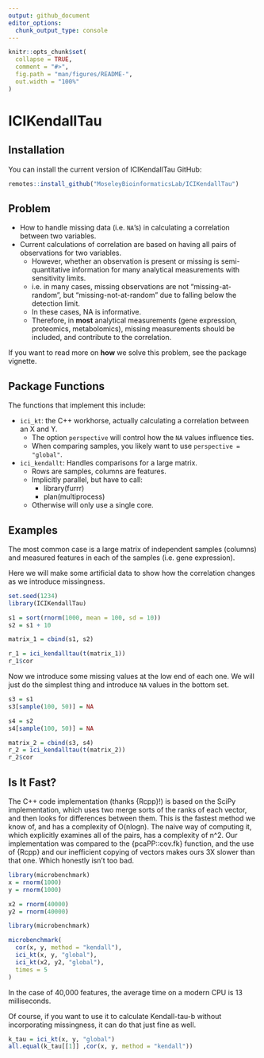 ```yaml
---
output: github_document
editor_options: 
  chunk_output_type: console
---
```


<!-- README.md is generated from README.Rmd. Please edit that file -->

```r
knitr::opts_chunk$set(
  collapse = TRUE,
  comment = "#>",
  fig.path = "man/figures/README-",
  out.width = "100%"
)
```

# ICIKendallTau

<!-- badges: start -->
<!-- badges: end -->

## Installation

You can install the current version of ICIKendallTau GitHub:

``` r
remotes::install_github("MoseleyBioinformaticsLab/ICIKendallTau")
```

## Problem

* How to handle missing data (i.e. `NA`'s) in calculating a correlation between two variables.
* Current calculations of correlation are based on having all pairs of observations for two variables.
  * However, whether an observation is present or missing is semi-quantitative information for many analytical measurements with sensitivity limits.
  * i.e. in many cases, missing observations are not "missing-at-random", but "missing-not-at-random" due to falling below the detection limit.
  * In these cases, NA is informative.
  * Therefore, in **most** analytical measurements (gene expression, proteomics, metabolomics), missing measurements should be included, and contribute to the correlation.
  
If you want to read more on **how** we solve this problem, see the package vignette.

## Package Functions

The functions that implement this include:

* `ici_kt`: the C++ workhorse, actually calculating a correlation between an X and Y.
  * The option `perspective` will control how the `NA` values influence ties.
  * When comparing samples, you likely want to use `perspective = "global"`.
* `ici_kendallt`: Handles comparisons for a large matrix.
  * Rows are samples, columns are features.
  * Implicitly parallel, but have to call:
    * library(furrr)
    * plan(multiprocess)
  * Otherwise will only use a single core.
  
## Examples

The most common case is a large matrix of independent samples (columns) and measured features in each of the samples (i.e. gene expression).

Here we will make some artificial data to show how the correlation changes as we introduce missingness.

```r
set.seed(1234)
library(ICIKendallTau)

s1 = sort(rnorm(1000, mean = 100, sd = 10))
s2 = s1 + 10 

matrix_1 = cbind(s1, s2)

r_1 = ici_kendalltau(t(matrix_1))
r_1$cor
```

Now we introduce some missing values at the low end of each one.
We will just do the simplest thing and introduce `NA` values in the bottom set.

```r
s3 = s1
s3[sample(100, 50)] = NA

s4 = s2
s4[sample(100, 50)] = NA

matrix_2 = cbind(s3, s4)
r_2 = ici_kendalltau(t(matrix_2))
r_2$cor
```

## Is It Fast?

The C++ code implementation (thanks {Rcpp}!) is based on the SciPy implementation, which uses two merge sorts of the ranks of each vector, and then looks for differences between them.
This is the fastest method we know of, and has a complexity of O(nlogn).
The naive way of computing it, which explicitly examines all of the pairs, has a complexity of n^2.
Our implementation was compared to the {pcaPP::cov.fk} function, and the use of {Rcpp} and our inefficient copying of vectors makes ours 3X slower than that one.
Which honestly isn't too bad.

```r
library(microbenchmark)
x = rnorm(1000)
y = rnorm(1000)

x2 = rnorm(40000)
y2 = rnorm(40000)

library(microbenchmark)

microbenchmark(
  cor(x, y, method = "kendall"),
  ici_kt(x, y, "global"),
  ici_kt(x2, y2, "global"),
  times = 5
)
```

In the case of 40,000 features, the average time on a modern CPU is 13 milliseconds.

Of course, if you want to use it to calculate Kendall-tau-b without incorporating missingness, it can do that just fine as well.

```r
k_tau = ici_kt(x, y, "global")
all.equal(k_tau[[1]] ,cor(x, y, method = "kendall"))
```
